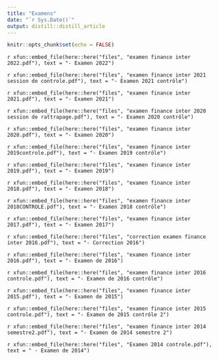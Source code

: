 ```yaml
---
title: "Examens"
date: "`r Sys.Date()`"
output: distill::distill_article
---
```


```r
knitr::opts_chunk$set(echo = FALSE)
```







<div class="contributor_org">

`r xfun::embed_file(here::here("files", "examen finance inter 2022.pdf"), text = "- Examen 2022")`
</div>

<div class="contributor_org">

`r xfun::embed_file(here::here("files", "examen finance inter 2021 session de controle.pdf"), text = "- Examen 2021 contrôle")`
</div>

<div class="contributor_org">

`r xfun::embed_file(here::here("files", "examen finance inter 2021.pdf"), text = "- Examen 2021")`
</div>

<div class="contributor_org">

`r xfun::embed_file(here::here("files", "examen finance inter 2020  session de rattrapage.pdf"), text = "- Examen 2020 contrôle")`
</div>

<div class="contributor_org">

`r xfun::embed_file(here::here("files", "examen finance inter 2020.pdf"), text = "- Examen 2020")`
</div>

<div class="contributor_org">

`r xfun::embed_file(here::here("files", "examen finance inter 2019controle.pdf"), text = "- Examen 2019 contrôle")`
</div>

<div class="contributor_org">

`r xfun::embed_file(here::here("files", "examen finance inter 2019.pdf"), text = "- Examen 2019")`
</div>


<div class="contributor_org">

`r xfun::embed_file(here::here("files", "examen finance inter 2018.pdf"), text = "- Examen 2018")`
</div>

<div class="contributor_org">

`r xfun::embed_file(here::here("files", "examen finance inter 2018CONTROLE.pdf"), text = "- Examen 2018 contrôle")`
</div>


<div class="contributor_org">

`r xfun::embed_file(here::here("files", "examen finance inter 2017.pdf"), text = "- Examen 2017")`
</div>
<div class="contributor_org">

`r xfun::embed_file(here::here("files", "correction examen finance inter 2016.pdf"), text = "- Correction 2016")`
</div>
<div class="contributor_org">

`r xfun::embed_file(here::here("files", "examen finance inter 2016.pdf"), text = "- Examen de 2016")`
</div>
<div class="contributor_org">

`r xfun::embed_file(here::here("files", "examen finance inter 2016 controle.pdf"), text = "- Examen de 2016 contrôle")`
</div>
<div class="contributor_org">

`r xfun::embed_file(here::here("files", "examen finance inter 2015.pdf"), text = "- Examen de 2015")`
</div>

<div class="contributor_org">

`r xfun::embed_file(here::here("files", "examen finance inter 2015 controle.pdf"), text = "- Examen de 2015 contrôle 2")`
</div>

<div class="contributor_org">

`r xfun::embed_file(here::here("files", "examen finance inter 2014 semestre2.pdf"), text = "- Examen de 2014 semestre 2")`
</div>

<div class="contributor_org">

`r xfun::embed_file(here::here("files", "Examen 2014 controle.pdf"), text = " - Examen de 2014")`
</div>


